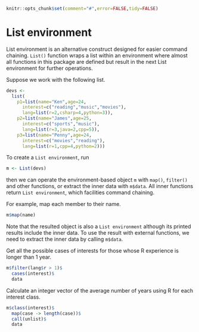 <!--
%\VignetteEngine{knitr}
%\VignetteIndexEntry{List}
-->

```r
knitr::opts_chunk$set(comment="#",error=FALSE,tidy=FALSE)
```

# List environment

List environment is an alternative construct designed for easier command chaining. `List()` function wraps a list within an environment where almost all functions in this package are defined but result in the next List environment for further operations.

Suppose we work with the following list.

```r
devs <- 
  list(
    p1=list(name="Ken",age=24,
      interest=c("reading","music","movies"),
      lang=list(r=2,csharp=4,python=3)),
    p2=list(name="James",age=25,
      interest=c("sports","music"),
      lang=list(r=3,java=2,cpp=5)),
    p3=list(name="Penny",age=24,
      interest=c("movies","reading"),
      lang=list(r=1,cpp=4,python=2)))
```

To create a `List environment`, run

```r
m <- List(devs)
```

then we can operate the environment-based object `m` with `map()`, `filter()` and other functions, or extract the inner data with `m$data`. All inner functions return `List environment`, which facilities command chaining.

For example, map each member to their name.

```r
m$map(name)
```

Note that the resulted object is also a `List environment` although its printed results include the inner data. To use the result with external functions, we need to extract the inner data by calling `m$data`.

Get all the possible cases of interests for those whose R experience is longer than 1 year.

```r
m$filter(lang$r > 1)$
  cases(interest)$
  data
```

Calculate an integer vector of the average number of years using R for each interest class.

```r
m$class(interest)$
  map(case -> length(case))$
  call(unlist)$
  data
```

